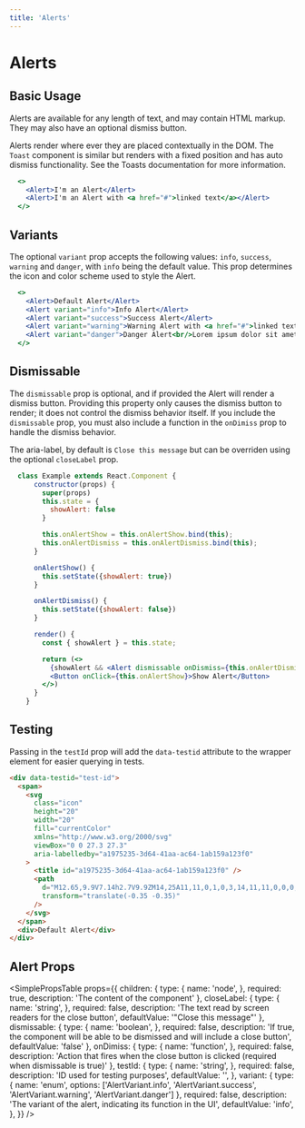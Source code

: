 ```yaml
---
title: 'Alerts'
---
```



# Alerts

## Basic Usage

Alerts are available for any length of text, and may contain HTML markup. They may also have an optional dismiss button.

Alerts render where ever they are placed contextually in the DOM. The `Toast` component is similar but renders with a fixed position and has auto dismiss functionality.
See the <Link to="/api/toast/">Toasts documentation</Link> for more information.

```.jsx
  <>
    <Alert>I'm an Alert</Alert>
    <Alert>I'm an Alert with <a href="#">linked text</a></Alert>
  </>
```

## Variants

The optional `variant` prop accepts the following values: `info`, `success`, `warning` and `danger`, with `info` being the default value.
This prop determines the icon and color scheme used to style the Alert.

```.jsx
  <>
    <Alert>Default Alert</Alert>
    <Alert variant="info">Info Alert</Alert>
    <Alert variant="success">Success Alert</Alert>
    <Alert variant="warning">Warning Alert with <a href="#">linked text</a></Alert>
    <Alert variant="danger">Danger Alert<br/>Lorem ipsum dolor sit amet, consectetur adipiscing elit, sed do eiusmod tempor incididunt ut labore et dolore magna aliqua. Ut enim ad minim veniam, quis nostrud exercitation ullamco laboris nisi ut aliquip ex ea commodo consequat.</Alert>
  </>
```

## Dismissable

The `dismissable` prop is optional, and if provided the Alert will render a dismiss button.
Providing this property only causes the dismiss button to render; it does not control the dismiss behavior itself. If you include the `dismissable` prop,
you must also include a function in the `onDimiss` prop to handle the dismiss behavior.

The aria-label, by default is `Close this message` but can be overriden using the optional `closeLabel` prop.

```.jsx
  class Example extends React.Component {
      constructor(props) {
        super(props)
        this.state = {
          showAlert: false
        }

        this.onAlertShow = this.onAlertShow.bind(this);
        this.onAlertDismiss = this.onAlertDismiss.bind(this);
      }

      onAlertShow() {
        this.setState({showAlert: true})
      }

      onAlertDismiss() {
        this.setState({showAlert: false})
      }

      render() {
        const { showAlert } = this.state;

        return (<>
          {showAlert && <Alert dismissable onDismiss={this.onAlertDismiss}>Dismiss Me<br/>Lorem ipsum dolor sit amet, consectetur adipiscing elit, sed do eiusmod tempor incididunt ut labore et dolore magna aliqua. Ut enim ad minim veniam, quis nostrud exercitation ullamco laboris nisi ut aliquip ex ea commodo consequat.</Alert>}
          <Button onClick={this.onAlertShow}>Show Alert</Button>
        </>)
      }
    }
```

## Testing

Passing in the `testId` prop will add the `data-testid` attribute to the wrapper element for easier querying in tests.

```html
<div data-testid="test-id">
  <span>
    <svg
      class="icon"
      height="20"
      width="20"
      fill="currentColor"
      xmlns="http://www.w3.org/2000/svg"
      viewBox="0 0 27.3 27.3"
      aria-labelledby="a1975235-3d64-41aa-ac64-1ab159a123f0"
    >
      <title id="a1975235-3d64-41aa-ac64-1ab159a123f0" />
      <path
        d="M12.65,9.9V7.14h2.7V9.9ZM14,25A11,11,0,1,0,3,14,11,11,0,0,0,14,25ZM14,.35A13.65,13.65,0,1,1,.35,14,13.62,13.62,0,0,1,14,.35ZM12.65,20.86V12.65h2.7v8.21Z"
        transform="translate(-0.35 -0.35)"
      />
    </svg>
  </span>
  <div>Default Alert</div>
</div>
```

## Alert Props

<SimplePropsTable
  props={{
    children: {
      type: {
        name: 'node',
      },
      required: true,
      description: 'The content of the component'
    },
    closeLabel: {
      type: {
        name: 'string',
      },
      required: false,
      description: 'The text read by screen readers for the close button',
      defaultValue: '"Close this message"'
    },
    dismissable: {
      type: {
        name: 'boolean',
      },
      required: false,
      description: 'If true, the component will be able to be dismissed and will include a close button',
      defaultValue: 'false'
    },
    onDimiss: {
      type: {
        name: 'function',
      },
      required: false,
      description: 'Action that fires when the close button is clicked (required when dismissable is true)'
    },
    testId: {
      type: {
        name: 'string',
      },
      required: false,
      description: 'ID used for testing purposes',
      defaultValue: '',
    },
    variant: {
      type: {
        name: 'enum',
        options: ['AlertVariant.info', 'AlertVariant.success', 'AlertVariant.warning', 'AlertVariant.danger']
      },
      required: false,
      description: 'The variant of the alert, indicating its function in the UI',
      defaultValue: 'info',
    },
  }} />